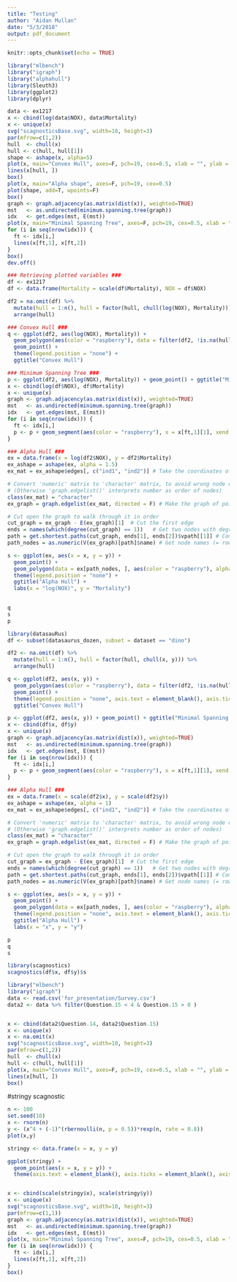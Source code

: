 ```yaml
---
title: "Testing"
author: "Aidan Mullan"
date: "5/3/2018"
output: pdf_document
---
```


```r
knitr::opts_chunk$set(echo = TRUE)
```

```r
library("mlbench")
library("igraph")
library("alphahull")
library(Sleuth3)
library(ggplot2)
library(dplyr)

data <- ex1217
x <- cbind(log(data$NOX), data$Mortality)
x <- unique(x)
svg("scagnosticsBase.svg", width=10, height=3)
par(mfrow=c(1,2))
hull  <- chull(x)
hull <- c(hull, hull[1])
shape <- ashape(x, alpha=5)
plot(x, main="Convex Hull", axes=F, pch=19, cex=0.5, xlab = "", ylab = "")
lines(x[hull, ])
box()
plot(x, main="Alpha shape", axes=F, pch=19, cex=0.5)
plot(shape, add=T, wpoints=F)
box()
graph <- graph.adjacency(as.matrix(dist(x)), weighted=TRUE)
mst   <- as.undirected(minimum.spanning.tree(graph))
idx   <- get.edges(mst, E(mst))
plot(x, main="Minimal Spanning Tree", axes=F, pch=19, cex=0.5, xlab = "", ylab = "")
for (i in seq(nrow(idx))) {
  ft <- idx[i,]
  lines(x[ft,1], x[ft,2])
}
box()
dev.off()
```

```r
### Retrieving plotted variables ###
df <- ex1217
df <- data.frame(Mortality = scale(df$Mortality), NOX = df$NOX)

df2 = na.omit(df) %>%
  mutate(hull = 1:n(), hull = factor(hull, chull(log(NOX), Mortality))) %>%
  arrange(hull)

### Convex Hull ###
q <- ggplot(df2, aes(log(NOX), Mortality)) +
  geom_polygon(aes(color = "raspberry"), data = filter(df2, !is.na(hull)), alpha = 0.5, fill = NA) +
  geom_point() +
  theme(legend.position = "none") + 
  ggtitle("Convex Hull")

### Minimum Spanning Tree ###
p <- ggplot(df2, aes(log(NOX), Mortality)) + geom_point() + ggtitle("Minimal Spanning Tree") + theme(legend.position = "none")
x <- cbind(log(df$NOX), df$Mortality)
x <- unique(x)
graph <- graph.adjacency(as.matrix(dist(x)), weighted=TRUE)
mst   <- as.undirected(minimum.spanning.tree(graph))
idx   <- get.edges(mst, E(mst))
for (i in seq(nrow(idx))) {
  ft <- idx[i,]
  p <- p + geom_segment(aes(color = "raspberry"), x = x[ft,1][1], xend = x[ft,1][2], y = x[ft,2][1], yend = x[ft,2][2])
}

### Alpha Hull ###
ex = data.frame(x = log(df2$NOX), y = df2$Mortality)
ex_ashape = ashape(ex, alpha = 1.5)
ex_mat = ex_ashape$edges[, c("ind1", "ind2")] # Take the coordinates of points on the edges of the alpha shape

# Convert 'numeric' matrix to 'character' matrix, to avoid wrong node orders 
# (Otherwise 'graph.edgelist()' interprets number as order of nodes)
class(ex_mat) = "character"
ex_graph = graph.edgelist(ex_mat, directed = F) # Make the graph of points

# Cut open the graph to walk through it in order
cut_graph = ex_graph - E(ex_graph)[1]  # Cut the first edge
ends = names(which(degree(cut_graph) == 1))   # Get two nodes with degree = 1
path = get.shortest.paths(cut_graph, ends[1], ends[2])$vpath[[1]] # Compute a path
path_nodes = as.numeric(V(ex_graph)[path]$name) # Get node names (= row numbers in original data.frame)

s <- ggplot(ex, aes(x = x, y = y)) +
  geom_point() +
  geom_polygon(data = ex[path_nodes, ], aes(color = "raspberry"), alpha = 0.5, fill = NA) +
  theme(legend.position = "none") + 
  ggtitle("Alpha Hull") + 
  labs(x = "log(NOX)", y = "Mortality")
  

q
s
p

```

```r
library(datasauRus)
df <- subset(datasaurus_dozen, subset = dataset == "dino")

df2 <- na.omit(df) %>%
  mutate(hull = 1:n(), hull = factor(hull, chull(x, y))) %>%
  arrange(hull)

q <- ggplot(df2, aes(x, y)) +
  geom_polygon(aes(color = "raspberry"), data = filter(df2, !is.na(hull)), alpha = 0.5, fill = NA) +
  geom_point() +
  theme(legend.position = "none", axis.text = element_blank(), axis.ticks = element_blank()) + 
  ggtitle("Convex Hull") 

p <- ggplot(df2, aes(x, y)) + geom_point() + ggtitle("Minimal Spanning Tree") + theme(legend.position = "none", axis.text = element_blank(), axis.ticks = element_blank())
x <- cbind(df$x, df$y)
x <- unique(x)
graph <- graph.adjacency(as.matrix(dist(x)), weighted=TRUE)
mst   <- as.undirected(minimum.spanning.tree(graph))
idx   <- get.edges(mst, E(mst))
for (i in seq(nrow(idx))) {
  ft <- idx[i,]
  p <- p + geom_segment(aes(color = "raspberry"), x = x[ft,1][1], xend = x[ft,1][2], y = x[ft,2][1], yend = x[ft,2][2])
}

### Alpha Hull ###
ex = data.frame(x = scale(df2$x), y = scale(df2$y))
ex_ashape = ashape(ex, alpha = 1)
ex_mat = ex_ashape$edges[, c("ind1", "ind2")] # Take the coordinates of points on the edges of the alpha shape

# Convert 'numeric' matrix to 'character' matrix, to avoid wrong node orders 
# (Otherwise 'graph.edgelist()' interprets number as order of nodes)
class(ex_mat) = "character"
ex_graph = graph.edgelist(ex_mat, directed = F) # Make the graph of points

# Cut open the graph to walk through it in order
cut_graph = ex_graph - E(ex_graph)[1]  # Cut the first edge
ends = names(which(degree(cut_graph) == 1))   # Get two nodes with degree = 1
path = get.shortest.paths(cut_graph, ends[1], ends[2])$vpath[[1]] # Compute a path
path_nodes = as.numeric(V(ex_graph)[path]$name) # Get node names (= row numbers in original data.frame)

s <- ggplot(ex, aes(x = x, y = y)) +
  geom_point() +
  geom_polygon(data = ex[path_nodes, ], aes(color = "raspberry"), alpha = 0.5, fill = NA) +
  theme(legend.position = "none", axis.text = element_blank(), axis.ticks = element_blank()) + 
  ggtitle("Alpha Hull") + 
  labs(x = "x", y = "y")

p
q
s

library(scagnostics)
scagnostics(df$x, df$y)$s
```


```r
library("mlbench")
library("igraph")
data <- read.csv('for_presentation/Survey.csv')
data2 <- data %>% filter(Question.15 < 4 & Question.15 > 0 ) 


x <- cbind(data2$Question.14, data2$Question.15)
x <- unique(x)
x <- na.omit(x)
svg("scagnosticsBase.svg", width=10, height=3)
par(mfrow=c(1,2))
hull  <- chull(x)
hull <- c(hull, hull[1])
plot(x, main="Convex Hull", axes=F, pch=19, cex=0.5, xlab = "", ylab = "")
lines(x[hull, ])
box()
```


#stringy scagnostic
```r
n <- 100
set.seed(10)
x <- rnorm(n)
y <- (x^4 + (-1)^(rbernoulli(n, p = 0.5))*rexp(n, rate = 0.8))
plot(x,y)

stringy <- data.frame(x = x, y = y)

ggplot(stringy) + 
  geom_point(aes(x = x, y = y)) + 
  theme(axis.text = element_blank(), axis.ticks = element_blank(), axis.title = element_blank())


x <- cbind(scale(stringy$x), scale(stringy$y))
x <- unique(x)
svg("scagnosticsBase.svg", width=10, height=3)
par(mfrow=c(1,1))
graph <- graph.adjacency(as.matrix(dist(x)), weighted=TRUE)
mst   <- as.undirected(minimum.spanning.tree(graph))
idx   <- get.edges(mst, E(mst))
plot(x, main="Minimal Spanning Tree", axes=F, pch=19, cex=0.5, xlab = "", ylab = "")
for (i in seq(nrow(idx))) {
  ft <- idx[i,]
  lines(x[ft,1], x[ft,2])
}
box()
```

